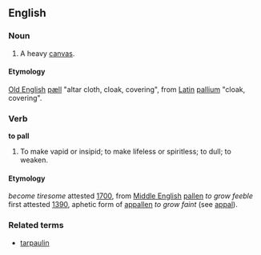 ==English==

===Noun===
# A heavy [[canvas]].
====Etymology====
[[Old English]] [[pæll]] "altar cloth, cloak, covering", from [[Latin]] [[pallium]] "cloak, covering".

===Verb===
'''to pall'''

#To make vapid or insipid; to make lifeless or spiritless; to dull; to weaken.
====Etymology====
''become tiresome'' attested [[w:1700|1700]], from [[Middle English]] [[pallen]] ''to grow feeble'' first attested [[w:1390|1390]], aphetic form of [[appallen]] ''to grow faint'' (see [[appal]]).
===Related terms===
* [[tarpaulin]]